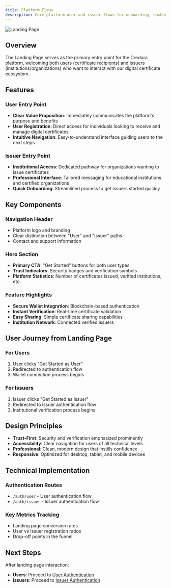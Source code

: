 ```yaml
---
title: Platform Flows
description: Core platform user and issuer flows for onboarding, dashboard, certificate issuance and sharing.
---
```


![Landing Page](https://images.unsplash.com/photo-1551434678-e076c223a692?w=1200&h=600&fit=crop&crop=center)

## Overview

The Landing Page serves as the primary entry point for the Credora platform, welcoming both users (certificate recipients) and issuers (institutions/organizations) who want to interact with our digital certificate ecosystem.

## Features

### User Entry Point
- **Clear Value Proposition**: Immediately communicates the platform's purpose and benefits
- **User Registration**: Direct access for individuals looking to receive and manage digital certificates
- **Intuitive Navigation**: Easy-to-understand interface guiding users to the next steps

### Issuer Entry Point
- **Institutional Access**: Dedicated pathway for organizations wanting to issue certificates
- **Professional Interface**: Tailored messaging for educational institutions and certified organizations
- **Quick Onboarding**: Streamlined process to get issuers started quickly

## Key Components

### Navigation Header
- Platform logo and branding
- Clear distinction between "User" and "Issuer" paths
- Contact and support information

### Hero Section
- **Primary CTA**: "Get Started" buttons for both user types
- **Trust Indicators**: Security badges and verification symbols
- **Platform Statistics**: Number of certificates issued, verified institutions, etc.

### Feature Highlights
- **Secure Wallet Integration**: Blockchain-based authentication
- **Instant Verification**: Real-time certificate validation
- **Easy Sharing**: Simple certificate sharing capabilities
- **Institution Network**: Connected verified issuers

## User Journey from Landing Page

### For Users
1. User clicks "Get Started as User"
2. Redirected to authentication flow
3. Wallet connection process begins

### For Issuers
1. Issuer clicks "Get Started as Issuer" 
2. Redirected to issuer authentication flow
3. Institutional verification process begins

## Design Principles

- **Trust-First**: Security and verification emphasized prominently
- **Accessibility**: Clear navigation for users of all technical levels
- **Professional**: Clean, modern design that instills confidence
- **Responsive**: Optimized for desktop, tablet, and mobile devices

## Technical Implementation

### Authentication Routes
- `/auth/user` - User authentication flow
- `/auth/issuer` - Issuer authentication flow

### Key Metrics Tracking
- Landing page conversion rates
- User vs Issuer registration ratios
- Drop-off points in the funnel

## Next Steps

After landing page interaction:
- **Users**: Proceed to [User Authentication](/docs/user-authentication)
- **Issuers**: Proceed to [Issuer Authentication](/docs/issuer-authentication)